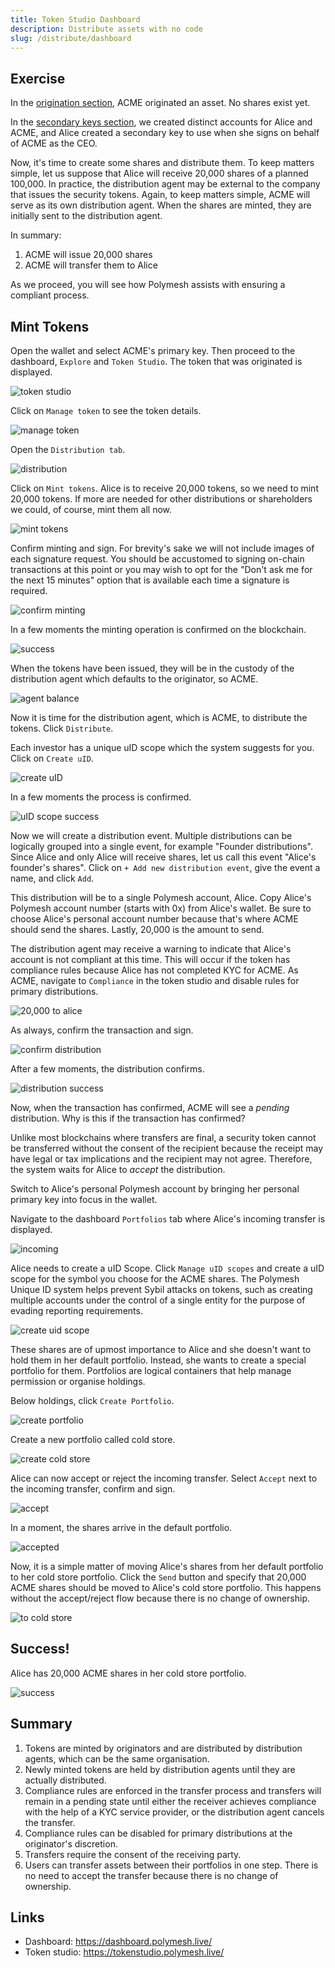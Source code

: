 ```yaml
---
title: Token Studio Dashboard
description: Distribute assets with no code
slug: /distribute/dashboard
---
```



## Exercise

In the [origination section](/originate/dashboard), ACME originated an asset. No shares exist yet.

In the [secondary keys section](/originate/secondary), we created distinct accounts for Alice and ACME, and Alice created a secondary key to use when she signs on behalf of ACME as the CEO.

Now, it's time to create some shares and distribute them. To keep matters simple, let us suppose that Alice will receive 20,000 shares of a planned 100,000. In practice, the distribution agent may be external to the company that issues the security tokens. Again, to keep matters simple, ACME will serve as its own distribution agent. When the shares are minted, they are initially sent to the distribution agent.

In summary:

1. ACME will issue 20,000 shares
2. ACME will transfer them to Alice

As we proceed, you will see how Polymesh assists with ensuring a compliant process.

## Mint Tokens

Open the wallet and select ACME's primary key. Then proceed to the dashboard, `Explore` and `Token Studio`. The token that was originated is displayed.

![token studio](images/02-token.png)

Click on `Manage token` to see the token details.

![manage token](images/03-manage-token.png)

Open the `Distribution tab`.

![distribution](images/04-distribution.png)

Click on `Mint tokens`. Alice is to receive 20,000 tokens, so we need to mint 20,000 tokens. If more are needed for other distributions or shareholders we could, of course, mint them all now.

![mint tokens](images/05-mint.png)

Confirm minting and sign. For brevity's sake we will not include images of each signature request. You should be accustomed to signing on-chain transactions at this point or you may wish to opt for the "Don't ask me for the next 15 minutes" option that is available each time a signature is required.

![confirm minting](images/06-confirm-mint.png)

In a few moments the minting operation is confirmed on the blockchain.

![success](images/08-success.png)

When the tokens have been issued, they will be in the custody of the distribution agent which defaults to the originator, so ACME.

![agent balance](images/09-agents-balance.png)

Now it is time for the distribution agent, which is ACME, to distribute the tokens. Click `Distribute`.

Each investor has a unique uID scope which the system suggests for you. Click on `Create uID`.

![create uID](images/10-investor-uid.png)

In a few moments the process is confirmed.

![uID scope success](images/11-success-uid.png)

Now we will create a distribution event. Multiple distributions can be logically grouped into a single event, for example "Founder distributions". Since Alice and only Alice will receive shares, let us call this event "Alice's founder's shares". Click on `+ Add new distribution event`, give the event a name, and click `Add`.

This distribution will be to a single Polymesh account, Alice. Copy Alice's Polymesh account number (starts with 0x) from Alice's wallet. Be sure to choose Alice's personal account number because that's where ACME should send the shares. Lastly, 20,000 is the amount to send.

<HighlightBox type="tip">

The distribution agent may receive a warning to indicate that Alice's account is not compliant at this time. This will occur if the token has compliance rules because Alice has not completed KYC for ACME. As ACME, navigate to `Compliance` in the token studio and disable rules for primary distributions.

</HighlightBox>

![20,000 to alice](images/14-to-alice.png)

As always, confirm the transaction and sign.

![confirm distribution](images/15-confirm.png)

After a few moments, the distribution confirms.

![distribution success](images/16-pending.png)

Now, when the transaction has confirmed, ACME will see a _pending_ distribution. Why is this if the transaction has confirmed?

Unlike most blockchains where transfers are final, a security token cannot be transferred without the consent of the recipient because the receipt may have legal or tax implications and the recipient may not agree. Therefore, the system waits for Alice to _accept_ the distribution.

Switch to Alice's personal Polymesh account by bringing her personal primary key into focus in the wallet.

Navigate to the dashboard `Portfolios` tab where Alice's incoming transfer is displayed.

![incoming](images/18-incoming.png)

Alice needs to create a uID Scope. Click `Manage uID scopes` and create a uID scope for the symbol you choose for the ACME shares. The Polymesh Unique ID system helps prevent Sybil attacks on tokens, such as creating multiple accounts under the control of a single entity for the purpose of evading reporting requirements.

![create uid scope](images/26-scope.png)

These shares are of upmost importance to Alice and she doesn't want to hold them in her default portfolio. Instead, she wants to create a special portfolio for them. Portfolios are logical containers that help manage permission or organise holdings.

Below holdings, click `Create Portfolio`.

![create portfolio](images/19-to-portolio.png)

Create a new portfolio called cold store.

![create cold store](images/20-create-cold-store.png)

Alice can now accept or reject the incoming transfer. Select `Accept` next to the incoming transfer, confirm and sign.

![accept](images/24-accepting.png)

In a moment, the shares arrive in the default portfolio.

![accepted](images/28-unassigned.png)

Now, it is a simple matter of moving Alice's shares from her default portfolio to her cold store portfolio. Click the `Send` button and specify that 20,000 ACME shares should be moved to Alice's cold store portfolio. This happens without the accept/reject flow because there is no change of ownership.

![to cold store](images/29-to-cold.png)

## Success!

Alice has 20,000 ACME shares in her cold store portfolio.

![success](images/30-stored.png)

## Summary

1. Tokens are minted by originators and are distributed by distribution agents, which can be the same organisation.
2. Newly minted tokens are held by distribution agents until they are actually distributed.
3. Compliance rules are enforced in the transfer process and transfers will remain in a pending state until either the receiver achieves compliance with the help of a KYC service provider, or the distribution agent cancels the transfer.
4. Compliance rules can be disabled for primary distributions at the originator's discretion.
4. Transfers require the consent of the receiving party.
5. Users can transfer assets between their portfolios in one step. There is no need to accept the transfer because there is no change of ownership.

## Links

- Dashboard: https://dashboard.polymesh.live/
- Token studio: https://tokenstudio.polymesh.live/
